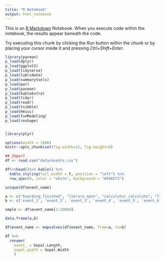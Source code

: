 ```yaml
---
title: "R Notebook"
output: html_notebook
---
```


This is an [R Markdown](http://rmarkdown.rstudio.com) Notebook. When you execute code within the notebook, the results appear beneath the code. 

Try executing this chunk by clicking the *Run* button within the chunk or by placing your cursor inside it and pressing *Ctrl+Shift+Enter*. 



```r
library(pacman)
p_load(dplyr)
p_load(ggplot2)
p_load(tidyverse)
p_load(lubridate)
p_load(summarytools)
p_load(pwr)
p_load(pacman)
p_load(kableExtra)
p_load(tidyr)
p_load(readr)
p_load(tsibble)
p_load(Hmisc)
p_load(funModeling)
p_load(reshape)


library(plyr)

```

```r
options(width = 1800)
knitr::opts_chunk$set(fig.width=12, fig.height=8) 
```


```r
## Import
df <- read.csv("data/events.csv")
```
```r
df%>%head()%>% kable() %>%
  kable_styling(full_width = F, position = "left") %>%
  row_spec(0, color = "white", background = "#566573")

```


```r

unique(df$event_name)

```

```r

a <- c("boarding_finished", "library_open", "calculator_calculate", "first_open", "boarding_accept_language", "diagnosis_open_camera", "diagnosis_detect_crop_group", "diagnosis_detect_crop", "diagnosis_detect_pathogen", "diagnosis_detect_other", "diagnosis_detect_object", "community_open_post")
b <- c('event_1', 'event_2', 'event_3', 'event_4', 'event_5', 'event_6', 'event_7', 'event_8', 'event_9', 'event_10', 'event_11', 'event_12')

smple <- df$event_name[1:10000]
```

```r

data.frame(a,b)

```



```r

df$event_name <- mapvalues(df$event_name, from=a, to=b)


```

```r

df %>% 
  rename(
    event_ = Sepal.Length,
    sepal_width = Sepal.Width
    )

```
